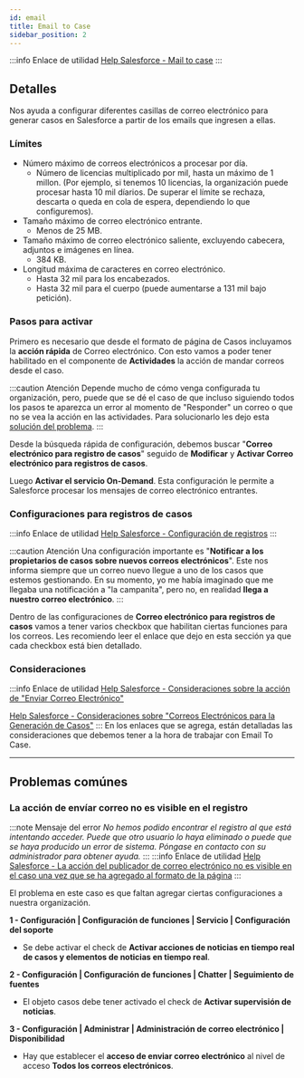 ```yaml
---
id: email
title: Email to Case
sidebar_position: 2
---
```


:::info Enlace de utilidad
[Help Salesforce - Mail to case](https://help.salesforce.com/s/articleView?id=sf.customizesupport_email.htm&type=5)
:::

## Detalles
Nos ayuda a configurar diferentes casillas de correo electrónico para generar casos en Salesforce a partir de los emails que ingresen a ellas.

### Límites
* Número máximo de correos electrónicos a procesar por día.
    * Número de licencias multiplicado por mil, hasta un máximo de 1 millon. (Por ejemplo, si tenemos 10 licencias, la organización puede
    procesar hasta 10 mil díarios. De superar el límite se rechaza, descarta o queda en cola de espera, dependiendo lo que configuremos).
* Tamaño máximo de correo electrónico entrante.
    * Menos de 25 MB.
* Tamaño máximo de correo electrónico saliente, excluyendo cabecera, adjuntos e imágenes en línea.
    * 384 KB.
* Longitud máxima de caracteres en correo electrónico.
    * Hasta 32 mil para los encabezados.
    * Hasta 32 mil para el cuerpo (puede aumentarse a 131 mil bajo petición).

### Pasos para activar
Primero es necesario que desde el formato de página de Casos incluyamos la **acción rápida** de Correo electrónico. Con esto vamos a poder tener habilitado en el componente
de **Actividades** la acción de mandar correos desde el caso. 

:::caution Atención
Depende mucho de cómo venga configurada tu organización, pero, puede que se dé el caso de que incluso siguiendo todos los pasos te aparezca un error al momento de "Responder" un
correo o que no se vea la acción en las actividades. Para solucionarlo les dejo esta [solución del problema](email#la-acción-de-envíar-correo-no-es-visible-en-el-registro).
:::

Desde la búsqueda rápida de configuración, debemos buscar "**Correo electrónico para registro de casos**" seguido de **Modificar** y **Activar Correo electrónico para registros
de casos**. 

Luego **Activar el servicio On-Demand**. Esta configuración le permite a Salesforce procesar los mensajes de correo electrónico entrantes.

### Configuraciones para registros de casos
:::info Enlace de utilidad
[Help Salesforce - Configuración de registros](https://help.salesforce.com/s/articleView?id=sf.customizesupport_email_to_case_settings.htm&type=5)
:::

:::caution Atención
Una configuración importante es "**Notificar a los propietarios de casos sobre nuevos correos electrónicos**". Este nos informa siempre que un correo nuevo llegue a uno de los casos
que estemos gestionando. En su momento, yo me había imaginado que me llegaba una notificación a "la campanita", pero no, en realidad **llega a nuestro correo electrónico**.
:::

Dentro de las configuraciones de **Correo electrónico para registros de casos** vamos a tener varios checkbox que habilitan ciertas funciones para los correos. Les recomiendo 
leer el enlace que dejo en esta sección ya que cada checkbox está bien detallado.

### Consideraciones
:::info Enlace de utilidad
[Help Salesforce - Consideraciones sobre la acción de "Enviar Correo Electrónico"](https://help.salesforce.com/s/articleView?id=sf.case_interaction_send_email_quick_action_considerations.htm&type=5)

[Help Salesforce - Consideraciones sobre "Correos Electrónicos para la Generación de Casos"](https://help.salesforce.com/s/articleView?id=sf.faq_cases_email.htm&type=5)
:::
En los enlaces que se agrega, están detalladas las consideraciones que debemos tener a la hora de trabajar con Email To Case.

---
## Problemas comúnes

### La acción de envíar correo no es visible en el registro
:::note Mensaje del error
*No hemos podido encontrar el registro al que está intentando acceder. Puede que otro usuario lo haya eliminado o puede que se haya 
producido un error de sistema. Póngase en contacto con su administrador para obtener ayuda.*
:::
:::info Enlace de utilidad
[Help Salesforce - La acción del publicador de correo electrónico no es visible en el caso una vez que se ha agregado al formato de la página](https://help.salesforce.com/s/articleView?id=000387865&type=1)
:::

El problema en este caso es que faltan agregar ciertas configuraciones a nuestra organización.

**1 - Configuración | Configuración de funciones | Servicio | Configuración del soporte**
* Se debe activar el check de **Activar acciones de noticias en tiempo real de casos y elementos de noticias en tiempo real**.


**2 - Configuración | Configuración de funciones | Chatter | Seguimiento de fuentes**
* El objeto casos debe tener activado el check de **Activar supervisión de noticias**.

**3 - Configuración | Administrar | Administración de correo electrónico | Disponibilidad**
* Hay que establecer el **acceso de enviar correo electrónico** al nivel de acceso **Todos los correos electrónicos**. 




